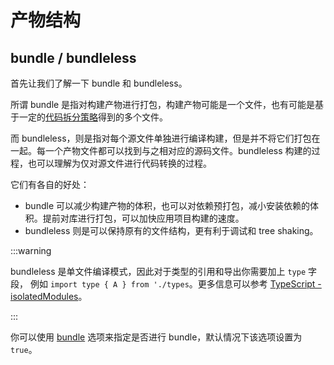 # 产物结构

## bundle / bundleless

首先让我们了解一下 bundle 和 bundleless。

所谓 bundle 是指对构建产物进行打包，构建产物可能是一个文件，也有可能是基于一定的[代码拆分策略](https://esbuild.github.io/api/#splitting)得到的多个文件。

而 bundleless，则是指对每个源文件单独进行编译构建，但是并不将它们打包在一起。每一个产物文件都可以找到与之相对应的源码文件。bundleless 构建的过程，也可以理解为仅对源文件进行代码转换的过程。

它们有各自的好处：

- bundle 可以减少构建产物的体积，也可以对依赖预打包，减小安装依赖的体积。提前对库进行打包，可以加快应用项目构建的速度。
- bundleless 则是可以保持原有的文件结构，更有利于调试和 tree shaking。

:::warning

bundleless 是单文件编译模式，因此对于类型的引用和导出你需要加上 `type` 字段， 例如 `import type { A } from './types`。更多信息可以参考 [TypeScript - isolatedModules](/guide/basic/typescript#isolatedmodules)。

:::

你可以使用 [bundle](/config/lib/bundle) 选项来指定是否进行 bundle，默认情况下该选项设置为 `true`。
